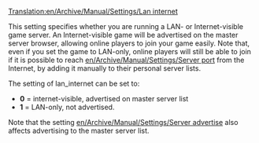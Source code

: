 [[Translation:en/Archive/Manual/Settings/Lan internet]]


This setting specifies whether you are running a LAN- or Internet-visible game server. An Internet-visible game will be advertised on the master server browser, allowing online players to join your game easily. Note that, even if you set the game to LAN-only, online players will still be able to join if it is possible to reach [[en/Archive/Manual/Settings/Server port]] from the Internet, by adding it manually to their personal server lists.

The setting of lan_internet can be set to:
* '''0''' = internet-visible, advertised on master server list
* '''1''' = LAN-only, not advertised.

Note that the setting [[en/Archive/Manual/Settings/Server advertise]] also affects advertising to the master server list.